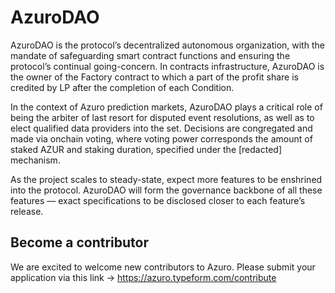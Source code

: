 
# AzuroDAO

AzuroDAO is the protocol’s decentralized autonomous organization, with the mandate of safeguarding smart contract functions and ensuring the protocol’s continual going-concern. In contracts infrastructure, AzuroDAO is the owner of the Factory contract to which a part of the profit share is credited by LP after the completion of each Condition.

In the context of Azuro prediction markets, AzuroDAO plays a critical role of being the arbiter of last resort for disputed event resolutions, as well as to elect qualified data providers into the set. Decisions are congregated and made via onchain voting, where voting power corresponds the amount of staked AZUR and staking duration, specified under the [redacted] mechanism.

As the project scales to steady-state, expect more features to be enshrined into the protocol. AzuroDAO will form the governance backbone of all these features — exact specifications to be disclosed closer to each feature’s release.

## Become a contributor

We are excited to welcome new contributors to Azuro. Please submit your application via this link → https://azuro.typeform.com/contribute
